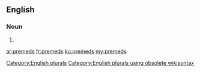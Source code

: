 ==English==

===Noun===
{{head|en}}

# {{plural of|premed}}

[[Category:English plurals]][[Category:English plurals using obsolete wikisyntax]]

[[ar:premeds]]
[[fr:premeds]]
[[ku:premeds]]
[[my:premeds]]